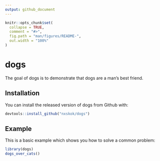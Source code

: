 ```yaml
---
output: github_document
---
```


<!-- README.md is generated from README.Rmd. Please edit that file -->

```r
knitr::opts_chunk$set(
  collapse = TRUE,
  comment = "#>",
  fig.path = "man/figures/README-",
  out.width = "100%"
)
```
# dogs

The goal of dogs is to demonstrate that dogs are a man's best friend.

## Installation

You can install the released version of dogs from Github with:

```r
devtools::install_github("nxskok/dogs")
```

## Example

This is a basic example which shows you how to solve a common problem:

```r
library(dogs)
dogs_over_cats()
```

